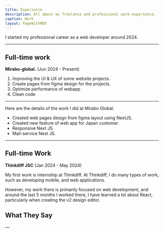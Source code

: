 ```yaml
---
title: Experience
description: All about my freelance and professional work experience.
caption: Work
layout: PageWithMDX
---
```


I started my professional career as a web developer around 2024.

---

## Full-time work

**Mirabo-global.** (Jun 2024 - Present)

1. Improving the UI & UX of some website projects.
2. Create pages from figma design for the projects.
3. Optimize performance of webapp
4. Clean code

---
Here are the details of the work I did at Mirabo Global:

- Created web pages design from figma layout using NextJS.
- Created new feature of web app for Japan customer.
- Responsive Next JS.
- Mail-service Nest JS.

---

## Full-time Work

**Thinkdiff JSC** (Jan 2024 - May 2024)

My first work is internship at Thinkdiff. At Thinkdiff, I do many types of work, such as developing mobile, and web applications.

However, my work there is primarily focused on web development, and around the last 5 months I worked there, I have learned a lot about React, particularly when creating the v2 design editor.


## What They Say

&mdash;
